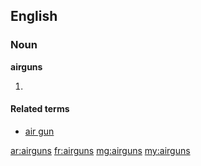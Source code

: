 ==English==

===Noun===
'''airguns'''

# {{plural of|airgun}}

====Related terms====
* [[air gun]]

[[ar:airguns]]
[[fr:airguns]]
[[mg:airguns]]
[[my:airguns]]